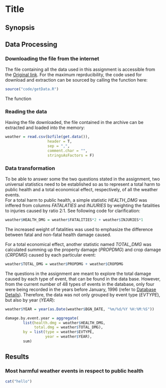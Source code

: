 Title
========================================================

## Synopsis



## Data Processing

### Downloading the file from the internet
The file containing all the data used in this assignment is accessible from
the [Original link][1]. For the maximum reprducibility, the code used for
download and extraction can be sourced by calling the function here:
```r
source("code/getData.R")
```

The function 

### Reading the data
Having the file downloaded, the file contained in the archive can be extracted
and loaded into the memory:
```r
weather = read.csv(bzfile(get.data()),
                   header = T,
                   sep = ",",
                   comment.char = "",
                   stringsAsFactors = F)
```

### Data transformation
To be able to answer some the two questions stated in the assignment,
two universal statistics need to be established so as to represent a total harm
to public health and a total economical effect, respectively, of all the weather
events.  
For a total harm to public health, a simple statistic *HEALTH_DMG* was inffered
from columns *FATALATIES* and *INJURIES* by weighting the fatalities to injuries
caused by ratio 2:1. See following code for clarification:
```r
weather$HEALTH_DMG = weather$FATALITIES*2 + weather$INJURIES*1
```
The increased weight of fatalities was used to emphasize the difference between
fatal and non-fatal health damage caused. 

For a total economical effect, another statistic named *TOTAL_DMG* was
calculated summing up the property damage (*PROPDMG*) and crop damage
(*CRPDMG*) caused by each particular event:
```r
weather$TOTAL_DMG = weather$PROPDMG + weather$CROPDMG
```

The questions in the assignment are meant to explore the total damage caused by
each type of event, that can be found in the data base. However, from
the current number of 48 types of events in the database, only four were being
recorded in the years before January, 1996 (refer to [Database Details][2]).
Therefore, the data was not only grouped by event type (*EVTYPE*), but also by
year (*YEAR*):
```r
weather$YEAR = year(as.Date(weather$BGN_DATE, "%m/%d/%Y %H:%M:%S"))

damage.by.event.year = aggregate(
        list(health.dmg = weather$HEALTH_DMG,
             total.dmg = weather$TOTAL_DMG),
        by = list(type = weather$EVTYPE,
                  year = weather$YEAR),
        sum)
```

## Results

### Most harmful weather events in respect to public health



```r
cat("hello")
```

[1]: https://d396qusza40orc.cloudfront.net/repdata%2Fdata%2FStormData.csv.bz2
"Original link"

[2]: http://www.ncdc.noaa.gov/stormevents/details.jsp
"Database details"

[3]: http://www.ncdc.noaa.gov/stormevents/pd01016005curr.pdf
"Storm Data Documentation"
